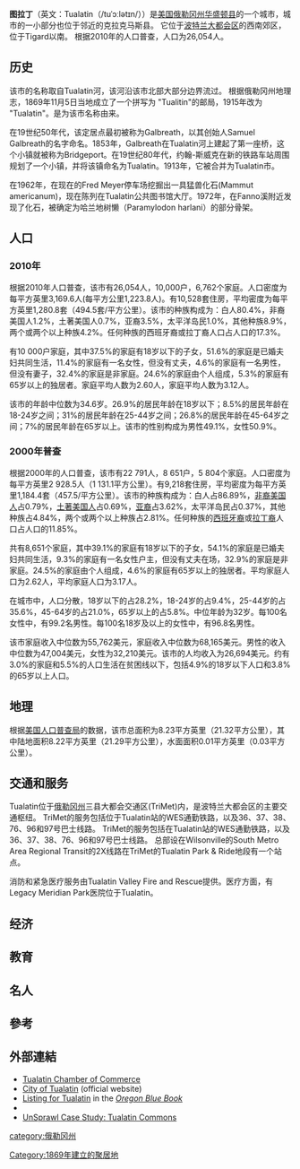 {{Multiple issues|
{{Expand language|1=en|time=2020-07-12T02:55:14+00:00}}
{{Copy edit|time=2020-07-12T12:38:04+00:00}}
{{Rough translation|time=2020-07-12T12:38:04+00:00}}
{{Dead end|time=2020-07-12T12:38:04+00:00}}
}}
{{Infobox settlement
|official_name            = 图拉丁
|settlement_type          = [[城市|城市]]
<!-- images, nickname, motto -->
|nickname                 = 
|motto                    = 
|image_skyline            = Tualatin Commons night.JPG
|imagesize                = 250px
|image_caption            = 图拉丁夜景
|image_flag               = 
|image_seal               = 
|image_map                = Washington_County_Oregon_Incorporated_and_Unincorporated_areas_Tualatin_Highlighted.svg
|anthem                   = "Tualatin Overture" by Arthur Breur<ref>{{cite web |url=http://destinyhosted.com/agenda_publish.cfm?id=88252&mt=ALL&get_month=6&get_year=2017&dsp=agm&seq=2433&rev=0&ag=715&ln=10603&nseq=2432&nrev=0&pseq=&prev=# |title=Tualatin City Council Meeting, June 26, 2017 |date=June 26, 2017 |access-date=2021-06-01 |archive-date=2021-06-02 |archive-url=https://web.archive.org/web/20210602215202/http://destinyhosted.com/agenda_publish.cfm?id=88252&mt=ALL&get_month=6&get_year=2017&dsp=agm&seq=2433&rev=0&ag=715&ln=10603&nseq=2432&nrev=0&pseq=&prev= |dead-url=no }}</ref>
|mapsize                  = 250px
|map_caption              = 於[[俄勒冈州|俄勒冈州]]的位置
|image_map1               = 
|mapsize1                 = 
|map_caption1             = 
| subdivision_type = 國家
|subdivision_name         = {{USA}}
|subdivision_type1        = 州份
|subdivision_name1        = [[俄勒冈州|俄勒冈州]]
|subdivision_type2        = [[俄勒冈州县级行政区列表|县]]
|subdivision_name2        = [[華盛頓縣_(俄勒岡州)|華盛頓縣]]、[[克拉克默斯縣|克拉克默斯縣]]
|government_type          = 
|leader_title             = 市長
|leader_name              = Frank Bubenik
|established_title        = [[市法團|市法團]]
|established_date         = 1913年
|area_magnitude           = 
|area_total_sq_mi         = 8.19
|area_footnotes           = <ref name="CenPopGazetteer2019">{{cite web|title=2019 U.S. Gazetteer Files|url=https://www2.census.gov/geo/docs/maps-data/data/gazetteer/2019_Gazetteer/2019_gaz_place_41.txt|publisher=United States Census Bureau|access-date=July 28, 2020|archive-date=2020-10-17|archive-url=https://web.archive.org/web/20201017002702/https://www2.census.gov/geo/docs/maps-data/data/gazetteer/2019_Gazetteer/2019_gaz_place_41.txt|dead-url=no}}</ref>
|area_total_km2           = 21.20
|area_land_sq_mi          = 8.19
|area_land_km2            = 21.20
|area_water_sq_mi         = 0.00
|area_water_km2           = 0.00
|area_urban_sq_mi         = 
|area_urban_km2           = 
|area_metro_sq_mi         = 
|area_metro_km2           = 
|population_footnotes     = <ref name ="wwwcensusgov">{{cite web|title=U.S. Census website|url=https://www.census.gov|publisher=[[United_States_Census_Bureau|United States Census Bureau]]|access-date=2012-12-21|archive-date=1996-12-27|archive-url=https://web.archive.org/web/19961227012639/https://www.census.gov/|dead-url=no}}</ref>
|population_as_of         = [[2010_United_States_Census|2010]]
|population_est           = 27837
|pop_est_as_of            = 2019
|population_note          = 
|population_total         = 26054
|population_metro         = 
|population_urban         = 
|population_density_km2   = 1312.96
|population_density_sq_mi = 3400.56
|timezone                 = [[Pacific_Standard_Time_Zone|Pacific]]
| utc_offset = −8
|timezone_DST             = Pacific
| utc_offset_DST = −7
|coordinates              = {{coord|45|22|29|N|122|46|12|W|region:US-OR|display=inline}}
|elevation_m              = 37.5
|elevation_ft             = 123
|postal_code_type         = [[ZIP_code|ZIP code]]
|postal_code              = 97062
|area_code                = [[Area_codes_503_and_971|503/971]]
|blank_name               = [[Federal_Information_Processing_Standard|FIPS code]]
|blank_info               = 41-74950
|blank1_name              = [[Geographic_Names_Information_System|GNIS]] feature ID
|blank1_info              = 1128254<ref name="GR3">{{cite web|url=http://geonames.usgs.gov|access-date=2008-01-31|title=US Board on Geographic Names|publisher=[[United_States_Geological_Survey|United States Geological Survey]]|date=2007-10-25|archive-date=2012-02-04|archive-url=https://web.archive.org/web/20120204035720/http://geonames.usgs.gov/|dead-url=no}}</ref>
|website                  = [http://www.tualatinoregon.gov/ www.tualatinoregon.gov]
|footnotes                = 
|pop_est_footnotes = <ref name="USCensusEst2019CenPopScriptOnlyDirtyFixDoNotUse">{{cite web|url=https://www.census.gov/programs-surveys/popest/data/tables.2019.html|date=May 24, 2020|title=Population and Housing Unit Estimates|publisher=United States Census Bureau|access-date=May 27, 2020|archive-date=2021-07-01|archive-url=https://web.archive.org/web/20210701194657/https://www.census.gov/programs-surveys/popest/data/tables.2019.html|dead-url=no}}</ref>
|unit_pref = Imperial
}}
'''图拉丁'''（英文：Tualatin（/tuˈɔːlətɪn/））是[[美国|美国]][[俄勒冈州|俄勒冈州]][[华盛顿县_(华盛顿哥伦比亚特区)|华盛顿县]]的一个城市，城市的一小部分也位于邻近的克拉克马斯县。
它位于[[波特兰都会区|波特兰大都会区]]的西南郊区，位于Tigard以南。
根据2010年的人口普查，人口为26,054人。

==历史==
该市的名称取自Tualatin河，该河沿该市北部大部分边界流过。
根据俄勒冈州地理志，1869年11月5日当地成立了一个拼写为 "Tualitin"的邮局，1915年改为 "Tualatin"。是为该市名称由来。

在19世纪50年代，该定居点最初被称为Galbreath，以其创始人Samuel Galbreath的名字命名。1853年，Galbreath在Tualatin河上建起了第一座桥，这个小镇就被称为Bridgeport。在19世纪80年代，约翰-斯威克在新的铁路车站周围规划了一个小镇，并将该镇命名为Tualatin。1913年，它被合并为Tualatin市。

在1962年，在现在的Fred Meyer停车场挖掘出一具猛兽化石(Mammut americanum)，现在陈列在Tualatin公共图书馆大厅。1972年，在Fanno溪附近发现了化石，被确定为哈兰地树懒（Paramylodon harlani）的部分骨架。

==人口==
===2010年===
根据2010年人口普查，该市有26,054人，10,000户，6,762个家庭。人口密度为每平方英里3,169.6人(每平方公里1,223.8人)。有10,528套住房，平均密度为每平方英里1,280.8套（494.5套/平方公里）。该市的种族构成为：白人80.4%，非裔美国人1.2%，土著美国人0.7%，亚裔3.5%，太平洋岛民1.0%，其他种族8.9%，两个或两个以上种族4.2%。任何种族的西班牙裔或拉丁裔人口占人口的17.3%。

有10 000户家庭，其中37.5%的家庭有18岁以下的子女，51.6%的家庭是已婚夫妇共同生活，11.4%的家庭有一名女性，但没有丈夫，4.6%的家庭有一名男性，但没有妻子，32.4%的家庭是非家庭。24.6%的家庭由个人组成，5.3%的家庭有65岁以上的独居者。家庭平均人数为2.60人，家庭平均人数为3.12人。

该市的年龄中位数为34.6岁。26.9%的居民年龄在18岁以下；8.5%的居民年龄在18-24岁之间；31%的居民年龄在25-44岁之间；26.8%的居民年龄在45-64岁之间；7%的居民年龄在65岁以上。该市的性别构成为男性49.1%，女性50.9%。

===2000年普查===
根据2000年的人口普查，该市有22 791人，8 651户，5 804个家庭。人口密度为每平方英里2 928.5人（1 131.1平方公里）。有9,218套住房，平均密度为每平方英里1,184.4套（457.5/平方公里）。该市的种族构成为：白人占86.89%，[[非裔美国人|非裔美国人]]占0.79%，[[美洲原住民|土著美国人]]占0.69%，[[亚洲人|亚裔]]占3.62%，太平洋岛民占0.37%，其他种族占4.84%，两个或两个以上种族占2.81%。任何种族的[[西班牙裔美国人|西班牙裔]]或[[拉丁裔美国人|拉丁裔]]人口占人口的11.85%。

共有8,651个家庭，其中39.1%的家庭有18岁以下的子女，54.1%的家庭是已婚夫妇共同生活，9.3%的家庭有一名女性户主，但没有丈夫在场，32.9%的家庭是非家庭。24.5%的家庭由个人组成，4.6%的家庭有65岁以上的独居者。平均家庭人口为2.62人，平均家庭人口为3.17人。

在城市中，人口分散，18岁以下的占28.2%，18-24岁的占9.4%，25-44岁的占35.6%，45-64岁的占21.0%，65岁以上的占5.8%。中位年龄为32岁。每100名女性中，有99.2名男性。每100名18岁及以上的女性中，有96.8名男性。

该市家庭收入中位数为55,762美元，家庭收入中位数为68,165美元。男性的收入中位数为47,004美元，女性为32,210美元。该市的人均收入为26,694美元。约有3.0%的家庭和5.5%的人口生活在贫困线以下，包括4.9%的18岁以下人口和3.8%的65岁以上人口。

==地理==
根据[[美国普查局|美国人口普查局]]的数据，该市总面积为8.23平方英里（21.32平方公里），其中陆地面积8.22平方英里（21.29平方公里），水面面积0.01平方英里（0.03平方公里）。

==交通和服务==
Tualatin位于[[俄勒冈州|俄勒冈州]]三县大都会交通区(TriMet)内，是波特兰大都会区的主要交通枢纽。
TriMet的服务包括位于Tualatin站的WES通勤铁路，以及36、37、38、76、96和97号巴士线路。
TriMet的服务包括在Tualatin站的WES通勤铁路，以及36、37、38、76、96和97号巴士线路。
总部设在Wilsonville的South Metro Area Regional Transit的2X线路在TriMet的Tualatin Park & Ride地段有一个站点。

消防和紧急医疗服务由Tualatin Valley Fire and Rescue提供。医疗方面，有Legacy Meridian Park医院位于Tualatin。

==经济==
{{Empty section|time=2020-07-12T12:33:52+00:00}}

==教育==
{{Empty section|time=2020-07-12T12:33:52+00:00}}

==名人==
{{Empty section|time=2020-07-12T12:33:52+00:00}}

==參考==
{{reflist}}

==外部連結==
{{commons category}}
*[http://tualatinchamber.com/ Tualatin Chamber of Commerce] {{Wayback|url=http://tualatinchamber.com/ |date=20210620084838 }}
*[http://www.tualatinoregon.gov/ City of Tualatin] {{Wayback|url=http://www.tualatinoregon.gov/ |date=20210613014753 }} (official website)
*[https://sos.oregon.gov/blue-book/Pages/local/cities/s-y/tualatin.aspx Listing for Tualatin] {{Wayback|url=https://sos.oregon.gov/blue-book/Pages/local/cities/s-y/tualatin.aspx |date=20210603014159 }} in the ''[[Oregon_Blue_Book|Oregon Blue Book]]''
*{{Oregon Encyclopedia|tualatin_city_of|Tualatin, City of}}
*[http://www.terrain.org/unsprawl/4/ UnSprawl Case Study: Tualatin Commons] {{Wayback|url=http://www.terrain.org/unsprawl/4/ |date=20210411011809 }}

{{Coord|45.374808|-122.770067|display=title}}
{{Authority control}}
[[category:俄勒冈州|category:俄勒冈州]]
[[Category:1869年建立的聚居地|Category:1869年建立的聚居地]]